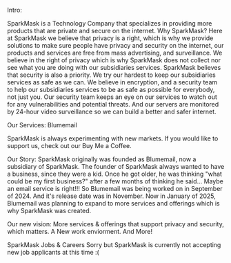 Intro:

SparkMask is a Technology Company that specializes in providing more products that are private and secure on the internet.
Why SparkMask? 
Here at SparkMask we believe that privacy is a right, which is why we provide solutions to make sure people have privacy and security on the internet, our products and services are free from mass advertising, and surveillance. We believe in the right of privacy which is why SparkMask does not collect nor see what you are doing with our subsidiaries services. 
SparkMask believes that security is also a priority. We try our hardest to keep our subsidiaries services as safe as we can. We believe in encryption, and a security team to help our subsidiaries services to be as safe as possible for everybody, not just you.
Our security team keeps an eye on our services to watch out for any vulnerabilities and potential threats. And our servers are monitored by 24-hour video surveillance so we can build a better and safer internet.

Our Services:
Blumemail

SparkMask is always experimenting with new markets. If you would like to support us, check out our Buy Me a Coffee.

Our Story:
SparkMask originally was founded as Blumemail, now a subsidiary of SparkMask.
The founder of SparkMask always wanted to have a business, since they were a kid. Once he got older, he was thinking "what could be my first business?" after a few months of thinking he said... Maybe an email service is right!!! So Blumemail was being worked on in September of 2024. And it's release date was in November. Now in January of 2025, Blumemail was planning to expand to more services and offerings which is why SparkMask was created. 

Our new vision: More services & offerings that support privacy and security, which matters.
A New work enviorment.
And More!

SparkMask Jobs & Careers
Sorry but SparkMask is currently not accepting new job applicants at this time :(
